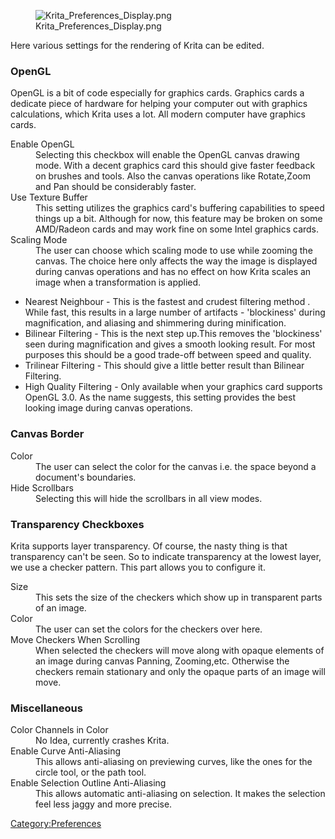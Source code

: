 [[File:Krita Preferences Display.png]]

Here various settings for the rendering of Krita can be edited.

===OpenGL=== 
OpenGL is a bit of code especially for graphics cards. Graphics cards a dedicate piece of hardware for helping your computer out with graphics calculations, which Krita uses a lot. All modern computer have graphics cards.

;Enable OpenGL
:Selecting this checkbox will enable the OpenGL canvas drawing mode. With a decent graphics card this should give faster feedback on brushes and tools. Also the canvas operations like Rotate,Zoom and Pan should be considerably faster. 
;Use Texture Buffer
:This setting utilizes the graphics card's buffering capabilities to speed things up a bit. Although for now, this feature may be broken on some AMD/Radeon cards and may work fine on some Intel graphics cards.
;Scaling Mode
:The user can choose which scaling mode to use while zooming the canvas. The choice here only affects the way the image is displayed during canvas operations and has no effect on how Krita scales an image when a transformation is applied.
*Nearest Neighbour - This is the fastest and crudest filtering method . While fast, this results 	in a large number of artifacts - 'blockiness' during magnification, and aliasing and 	shimmering during minification.
*Bilinear Filtering - This is the next step up.This removes the 'blockiness' seen during magnification and gives a smooth looking result. For most purposes this should be a good 	trade-off between speed and quality.
*Trilinear Filtering - This should give a little better result than Bilinear Filtering.
*High Quality Filtering - Only available when your graphics card supports OpenGL 3.0. As the name suggests, this setting provides the best looking image during canvas operations.

===Canvas Border===
;Color
:The user can select the color for the canvas i.e. the space beyond a document's boundaries. 
;Hide Scrollbars
:Selecting this will hide the scrollbars in all view modes. 

===Transparency Checkboxes=== 
Krita supports layer transparency. Of course, the nasty thing is that transparency can't be seen. So to indicate transparency at the lowest layer, we use a checker pattern. This part allows you to configure it.
;Size
:This sets the size of the checkers which show up in transparent parts of an image. 
;Color
:The user can set the colors for the checkers over here. 
;Move Checkers When Scrolling 
:When selected the checkers will move along with opaque elements of an image during canvas Panning, Zooming,etc.  Otherwise the checkers remain stationary and only the opaque parts of an image will move. 

===Miscellaneous===
;Color Channels in Color
:No Idea, currently crashes Krita.
;Enable Curve Anti-Aliasing
:This allows anti-aliasing on previewing curves, like the ones for the circle tool, or the path tool.
;Enable Selection Outline Anti-Aliasing
:This allows automatic anti-aliasing on selection. It makes the selection feel less jaggy and more precise.

[[Category:Preferences]]
